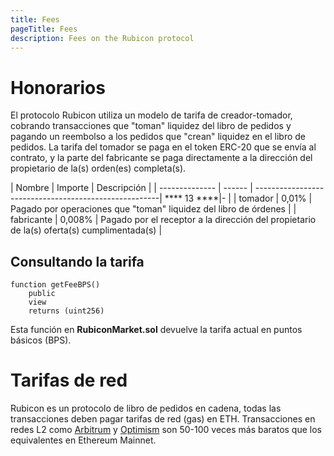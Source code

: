 ```yaml
---
title: Fees
pageTitle: Fees
description: Fees on the Rubicon protocol
---
```


# Honorarios

El protocolo Rubicon utiliza un modelo de tarifa de creador-tomador, cobrando transacciones que "toman" liquidez del libro de pedidos y pagando un reembolso a los pedidos que "crean" liquidez en el libro de pedidos. La tarifa del tomador se paga en el token ERC-20 que se envía al contrato, y la parte del fabricante se paga directamente a la dirección del propietario de la(s) orden(es) completa(s).

| Nombre | Importe | Descripción |
| -------------- | ------ | ------------------------------------------------------| **** 13 ****|- |
| tomador | 0,01% | Pagado por operaciones que "toman" liquidez del libro de órdenes |
| fabricante | 0,008% | Pagado por el receptor a la dirección del propietario de la(s) oferta(s) cumplimentada(s) |

## Consultando la tarifa

```
function getFeeBPS()
    public
    view
    returns (uint256)
```

Esta función en **RubiconMarket.sol** devuelve la tarifa actual en puntos básicos (BPS).

# Tarifas de red

Rubicon es un protocolo de libro de pedidos en cadena, todas las transacciones deben pagar tarifas de red (gas) en ETH. Transacciones en redes L2 como [Arbitrum](https://arbitrum.io/) y [Optimism](https://www.optimism.io/) son 50-100 veces más baratos que los equivalentes en Ethereum Mainnet.